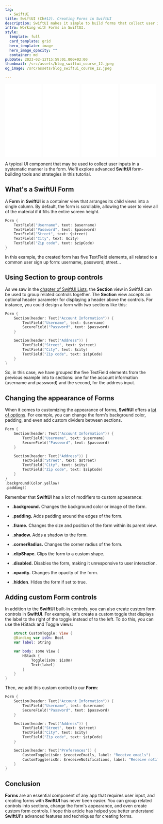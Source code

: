 ```yaml
---
tag:
  - SwiftUI
title: SwiftUI (Ch#12). Creating Forms in SwiftUI
description: SwiftUI makes it simple to build forms that collect user input. This article will discuss sophisticated methods for modifying the look and behavior of forms in SwiftUI, such as creating original form controls, organizing controls into sections, and employing practical modifiers.
intro: Working with Forms in SwiftUI.
style:
  template: full
  card_template: grid
  hero_template: image
  hero_image_opacity: ""
  container: md
pubDate: 2023-02-12T15:59:01.000+02:00
thumbnail: /src/assets/blog_swiftui_course_12.jpeg
og_image: /src/assets/blog_swiftui_course_12.jpeg

---
```



<div style="display: flex; flex-direction: row; justify-content: space-around;">
<div style="width: 25%; align-items: center;">
<iframe sandbox="allow-popups allow-scripts allow-modals allow-forms allow-same-origin" style="width:120px;height:240px;" marginwidth="0" marginheight="0" scrolling="no" frameborder="0" src="//ws-na.amazon-adsystem.com/widgets/q?ServiceVersion=20070822&OneJS=1&Operation=GetAdHtml&MarketPlace=US&source=ss&ref=as_ss_li_til&ad_type=product_link&tracking_id=developerbl0a-20&language=es_US&marketplace=amazon&region=US&placement=B0BT5SF8X4&asins=B0BT5SF8X4&linkId=597323fe71c7a3da9a954f100c078b2e&show_border=true&link_opens_in_new_window=true"></iframe>
</div>
<div style="width: 25%; align-items: center;">
<iframe sandbox="allow-popups allow-scripts allow-modals allow-forms allow-same-origin" style="width:120px;height:240px;" marginwidth="0" marginheight="0" scrolling="no" frameborder="0" src="//ws-na.amazon-adsystem.com/widgets/q?ServiceVersion=20070822&OneJS=1&Operation=GetAdHtml&MarketPlace=US&source=ss&ref=as_ss_li_til&ad_type=product_link&tracking_id=developerbl0a-20&language=es_US&marketplace=amazon&region=US&placement=B0BP9KCGPT&asins=B0BP9KCGPT&linkId=15026801f4a89aa8f77b45dcf93adf3c&show_border=true&link_opens_in_new_window=true"></iframe>
</div>
<div style="width: 25%; align-items: center;">
<iframe sandbox="allow-popups allow-scripts allow-modals allow-forms allow-same-origin" style="width:120px;height:240px;" marginwidth="0" marginheight="0" scrolling="no" frameborder="0" src="//ws-na.amazon-adsystem.com/widgets/q?ServiceVersion=20070822&OneJS=1&Operation=GetAdHtml&MarketPlace=US&source=ss&ref=as_ss_li_til&ad_type=product_link&tracking_id=developerbl0a-20&language=es_US&marketplace=amazon&region=US&placement=B0CDTTZGXD&asins=B0CDTTZGXD&linkId=2d50fea5436e2fffe9ea1dd436b00da4&show_border=true&link_opens_in_new_window=true"></iframe>
</div>
<div style="width: 25%; align-items: center;">
<iframe sandbox="allow-popups allow-scripts allow-modals allow-forms allow-same-origin" style="width:120px;height:240px;" marginwidth="0" marginheight="0" scrolling="no" frameborder="0" src="//ws-na.amazon-adsystem.com/widgets/q?ServiceVersion=20070822&OneJS=1&Operation=GetAdHtml&MarketPlace=US&source=ss&ref=as_ss_li_til&ad_type=product_link&tracking_id=developerbl0a-20&language=es_US&marketplace=amazon&region=US&placement=B0BTQ61Z6D&asins=B0BTQ61Z6D&linkId=83b1837665280a201e7011397110569b&show_border=true&link_opens_in_new_window=true"></iframe>
</div>
</div>


<YouTube id="https://youtu.be/PYi5LwZJgOU" />

A typical UI component that may be used to collect user inputs in a systematic manner is the form. We'll explore advanced **SwiftUI** form-building tools and strategies in this tutorial.


## What's a SwiftUI Form
A **Form** in **SwiftUI** is a container view that arranges its child views into a single column. By default, the form is scrollable, allowing the user to view all of the material if it fills the entire screen height.

```swift
Form {
    TextField("Username", text: $username)
    TextField("Password", text: $password)
    TextField("Street", text: $street)
    TextField("City", text: $city)
    TextField("Zip code", text: $zipCode)
}
```

In this example, the created form has five TextField elements, all related to a common user sign up form: username, password, street...

## Using Section to group controls

As we saw in the [chapter of SwiftUI Lists](https://raulferrer.dev/blog/swiftui_cs11_list/), the **Section** view in SwiftUI can be used to group related controls together. The **Section** view accepts an optional header parameter for displaying a header above the controls. For instance, you could design a form with two sections like this:

```swift
Form {
    Section(header: Text("Account Information")) {
        TextField("Username", text: $username)
        SecureField("Password", text: $password)
    }

    Section(header: Text("Address")) {
        TextField("Street", text: $street)
        TextField("City", text: $city)
        TextField("Zip code", text: $zipCode)
    }
}
```
So, in this case, we have grouped the five TextField elements from the previous example into to sections: one for the account information (username and password) and the second, for the address input.

## Changing the appearance of Forms
When it comes to customizing the appearance of forms, **SwiftUI** offers a [lot of options](https://raulferrer.dev/blog/swiftui_ch3_vstack_modifiers/). For example, you can change the form's background color, padding, and even add custom dividers between sections.

```swift
Form {
    Section(header: Text("Account Information")) {
        TextField("Username", text: $username)
        SecureField("Password", text: $password)
    }

    Section(header: Text("Address")) {
        TextField("Street", text: $street)
        TextField("City", text: $city)
        TextField("Zip code", text: $zipCode)
    }
}
.background(Color.yellow)
.padding()
```

Remember that **SwiftUI** has a lot of modifiers to custom appearance:

* **.background.** Changes the background color or image of the form.

* **.padding.** Adds padding around the edges of the form.

* **.frame.** Changes the size and position of the form within its parent view.

* **.shadow.** Adds a shadow to the form.

* **.cornerRadius.** Changes the corner radius of the form.

* **.clipShape.** Clips the form to a custom shape.

* **.disabled.** Disables the form, making it unresponsive to user interaction.

* **.opacity.** Changes the opacity of the form.

* **.hidden.** Hides the form if set to true.

## Adding custom Form controls
In addition to the **SwiftUI** built-in controls, you can also create custom form controls in **SwiftUI**. For example, let's create a custom toggle that displays the label to the right of the toggle instead of to the left. To do this, you can use the HStack and Toggle views:
```swift
    struct CustomToggle: View {
    @Binding var isOn: Bool
    var label: String

    var body: some View {
        HStack {
            Toggle(isOn: $isOn)
            Text(label)
        }
    }
}
```
Then, we add this custom control to our **Form**:

```swift
Form {
    Section(header: Text("Account Information")) {
        TextField("Username", text: $username)
        SecureField("Password", text: $password)
    }

    Section(header: Text("Address")) {
        TextField("Street", text: $street)
        TextField("City", text: $city)
        TextField("Zip code", text: $zipCode)
    }

    Section(header: Text("Preferences")) {
        CustomToggle(isOn: $receiveEmails, label: "Receive emails")
        CustomToggle(isOn: $receiveNotifications, label: "Receive notifications")
    }
}
```


## Conclusion
**Forms** are an essential component of any app that requires user input, and creating forms with **SwiftUI** has never been easier. You can group related controls into sections, change the form's appearance, and even create custom form controls. I hope this article has helped you better understand **SwiftUI**'s advanced features and techniques for creating forms.

